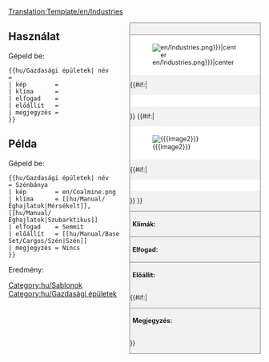 <noinclude>[[Translation:Template/en/Industries]]</noinclude><!--
This is a Template for Industries. '''DO NOT EDIT THIS PAGE''', edit the specific article instead.
Ez az Iparok/Hu sablonja. '''NE SZERKESZD EZT A CIKKET''', szerkeszd a specifikus cikket inkább.
--><noinclude></noinclude><!--
--><div style="float:right; width:260px; font-size:90%; border:1px solid gray; background-color:#f2f2f2; margin-left:10px; margin-bottom:10px">
<div style="text-align:center; border-bottom:1px solid gray; padding:5px"><strong>{{{név}}}</strong></div>
<div style="background-color:white; padding:5px">[[File:{{{kép|en/Industries.png}}}|center]]</div>
{{#if:{{{caption|}}}|<div style="text-align:center; background-color:white; padding:5px">{{{caption}}}</div>}}
{{#if:{{{image2|}}}|<div style="background-color:white; padding:5px">[[File:{{{image2}}}|center]]</div>
{{#if:{{{caption2|}}}|<div style="text-align:center; background-color:white; padding:5px">{{{caption2}}}</div>}}
}}<div style="border-top:1px solid gray; padding:5px"><strong>Klímák:</strong> {{{klíma}}}</div>
<div style="border-top:1px solid gray; padding:5px"><strong>Elfogad:</strong> {{{elfogad}}}</div>
<div style="border-top:1px solid gray; padding:5px"><strong>Előállít:</strong> {{{előállít}}}</div>
{{#if:{{{megjegyzés|}}}|<div style="border-top:1px solid gray; padding:5px"><strong>Megjegyzés:</strong> {{{megjegyzés|nincs}}}</div>}}
</div><noinclude>

{{en/-}}
==Használat==
Gépeld be:
<pre>{{hu/Gazdasági épületek| név        =
| kép        =
| klíma      =
| elfogad    =
| előállít   =
| megjegyzés =
}}</pre>

==Példa==
Gépeld be:
<pre>{{hu/Gazdasági épületek| név        = Szénbánya
| kép        = en/Coalmine.png
| klíma      = [[hu/Manual/Éghajlatok|Mérsékelt]], [[hu/Manual/Éghajlatok|Szubarktikus]]
| elfogad    = Semmit
| előállít   = [[hu/Manual/Base Set/Cargos/Szén|Szén]]
| megjegyzés = Nincs
}}</pre>
Eredmény:
{{hu/Gazdasági épületek| név        = Szénbánya
| kép        = Coalmine.png
| klíma      = [[hu/Manual/Éghajlatok|Mérsékelt]], [[hu/Manual/Éghajlatok|Szubarktikus]]
| elfogad    = Semmit
| előállít   = [[hu/Manual/Base Set/Cargos/Szén|Szén]]
| megjegyzés = Nincs}}
[[Category:hu/Sablonok]]
</noinclude><includeonly>
[[Category:hu/Gazdasági épületek]]</includeonly>